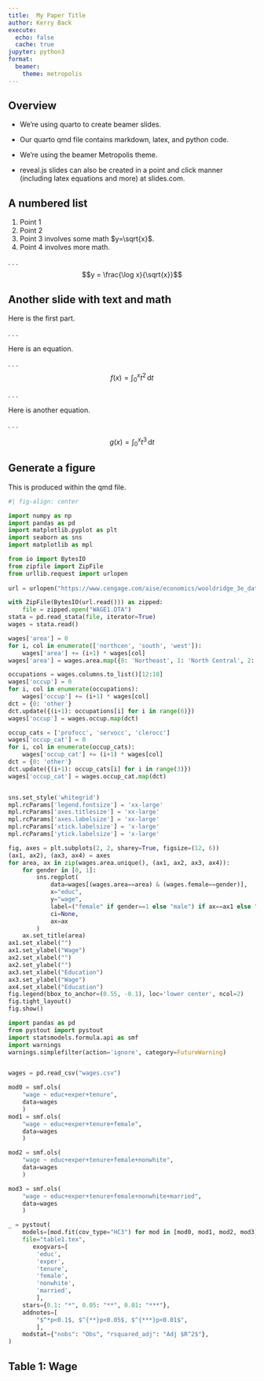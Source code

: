 ```yaml
---
title:  My Paper Title
author: Kerry Back
execute:
  echo: false
  cache: true
jupyter: python3
format: 
  beamer:
    theme: metropolis
---
```


## Overview

* We're using quarto to create beamer slides.

* Our quarto qmd file contains markdown, latex, and python code.  

* We're using the beamer Metropolis theme.

* reveal.js slides can also be created in a point and click manner (including latex equations and more) at slides.com.


## A numbered list

1. Point 1
2. Point 2
3. Point 3 involves some math $y=\sqrt{x}$.
4. Point 4 involves more math.

. . .
$$y = \frac{\log x}{\sqrt{x}}$$

## Another slide with text and math 

Here is the first part.

. . .

Here is an equation.

. . .
$$
f(x) = \int_0^x t^{2}\, \mathrm{d} t
$$


. . . 

Here is another equation.

. . .


$$
g(x) = \int_0^x t^{3}\, \mathrm{d} t
$$


## Generate a figure

This is produced within the qmd file.

```python

#| fig-align: center

import numpy as np
import pandas as pd
import matplotlib.pyplot as plt
import seaborn as sns
import matplotlib as mpl

from io import BytesIO
from zipfile import ZipFile
from urllib.request import urlopen
    
url = urlopen("https://www.cengage.com/aise/economics/wooldridge_3e_datasets/statafiles.zip")

with ZipFile(BytesIO(url.read())) as zipped:
    file = zipped.open("WAGE1.DTA")
stata = pd.read_stata(file, iterator=True)
wages = stata.read()

wages['area'] = 0
for i, col in enumerate(['northcen', 'south', 'west']):
    wages['area'] += (i+1) * wages[col]
wages['area'] = wages.area.map({0: 'Northeast', 1: 'North Central', 2: 'South', 3: 'West'})

occupations = wages.columns.to_list()[12:18] 
wages['occup'] = 0
for i, col in enumerate(occupations):
    wages['occup'] += (i+1) * wages[col]
dct = {0: 'other'}
dct.update({(i+1): occupations[i] for i in range(6)})
wages['occup'] = wages.occup.map(dct)

occup_cats = ['profocc', 'servocc', 'clerocc']
wages['occup_cat'] = 0
for i, col in enumerate(occup_cats):
    wages['occup_cat'] += (i+1) * wages[col]
dct = {0: 'other'}
dct.update({(i+1): occup_cats[i] for i in range(3)})
wages['occup_cat'] = wages.occup_cat.map(dct)


sns.set_style('whitegrid')
mpl.rcParams['legend.fontsize'] = 'xx-large'
mpl.rcParams['axes.titlesize'] = 'xx-large'
mpl.rcParams['axes.labelsize'] = 'xx-large'
mpl.rcParams['xtick.labelsize'] = 'x-large'
mpl.rcParams['ytick.labelsize'] = 'x-large'

fig, axes = plt.subplots(2, 2, sharey=True, figsize=(12, 6))
(ax1, ax2), (ax3, ax4) = axes
for area, ax in zip(wages.area.unique(), (ax1, ax2, ax3, ax4)):
    for gender in [0, 1]:
        sns.regplot(
            data=wages[(wages.area==area) & (wages.female==gender)], 
            x="educ", 
            y="wage", 
            label=("female" if gender==1 else "male") if ax==ax1 else "",
            ci=None, 
            ax=ax
        )
    ax.set_title(area)
ax1.set_xlabel("")
ax1.set_ylabel("Wage")
ax2.set_xlabel("")
ax2.set_ylabel("")
ax3.set_xlabel("Education")
ax3.set_ylabel("Wage")
ax4.set_xlabel("Education")
fig.legend(bbox_to_anchor=(0.55, -0.1), loc='lower center', ncol=2)
fig.tight_layout()  
fig.show()
```



```python

import pandas as pd
from pystout import pystout
import statsmodels.formula.api as smf
import warnings
warnings.simplefilter(action='ignore', category=FutureWarning)


wages = pd.read_csv("wages.csv")

mod0 = smf.ols(
    "wage ~ educ+exper+tenure",
    data=wages
    )
mod1 = smf.ols(
    "wage ~ educ+exper+tenure+female",
    data=wages
    )

mod2 = smf.ols(
    "wage ~ educ+exper+tenure+female+nonwhite",
    data=wages
    )

mod3 = smf.ols(
    "wage ~ educ+exper+tenure+female+nonwhite+married", 
    data=wages
    )

_ = pystout(
    models=[mod.fit(cov_type="HC3") for mod in [mod0, mod1, mod2, mod3]],
    file="table1.tex",
       exogvars=[
        'educ', 
        'exper', 
        'tenure', 
        'female', 
        'nonwhite', 
        'married',
        ],
    stars={0.1: "*", 0.05: "**", 0.01: "***"},
    addnotes=[
        "$^*p<0.1$, $^{**}p<0.05$, $^{***}p<0.01$",
        ],
    modstat={"nobs": "Obs", "rsquared_adj": "Adj $R^2$"},
)
```

## Table 1: Wage

\scriptsize
\centering
\include{table1.tex}